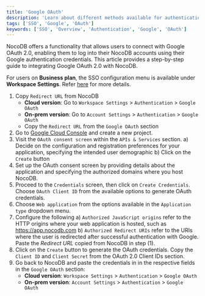 ```yaml
---
title: 'Google OAuth'
description: 'Learn about different methods available for authentication with NocoDB.'
tags: ['SSO', 'Google', 'OAuth']
keywords: ['SSO', 'Overview', 'Authentication', 'Google', 'OAuth']
---
```


NocoDB offers a functionality that allows users to connect with Google OAuth 2.0, enabling them to log into their NocoDB accounts using their Google authentication credentials. This article provides a step-by-step guide to integrating Google OAuth 2.0 with NocoDB.

<Callout type="info">For users on **Business plan**, the SSO configuration menu is available under **Workspace Settings**.
    Refer [here](/account-settings/authentication#business-plan) for more details.</Callout>

1. Copy `Redirect URL` from NocoDB
    - **Cloud version**: Go to `Workspace Settings` > `Authentication` > `Google OAuth`
    - **On-prem version**: Go to `Account Settings` > `Authentication` > `Google OAuth`
    - Copy the `Redirect URL` from the `Google OAuth` section
2. Go to [Google Cloud Console](https://console.cloud.google.com/) and create a new project.
3. Visit the `OAuth consent screen` within the `APIs & Services` section.
    a) Decide on the configuration and registration preferences for your application, specifying the intended user demographic
    b) Click on the `Create` button
4. Set up the OAuth consent screen by providing details about the application and specifying the authorized domains where you host NocoDB.
5. Proceed to the `Credentials` screen, then click on `Create Credentials`. Choose `OAuth Client ID` from the available options to generate OAuth credentials.
6. Choose `Web application` from the options available in the `Application type` dropdown menu.
7. Configure the following
    a) `Authorized JavaScript origins` refer to the HTTP origins where your web application is hosted, such as https://app.nocodb.com
    b) `Authorized Redirect URIs` refer to the URIs where the user is redirected after successful authentication with Google. Paste the *Redirect URL* copied from NocoDB in step (1).
8. Click on the `Create` button to generate the OAuth credentials. Copy the `Client ID` and `Client Secret` from the OAuth 2.0 Client IDs section.
9. Go back to NocoDB and paste the credentials in in the respective fields in the `Google OAuth` section:
    - **Cloud version**: `Workspace Settings` > `Authentication` > `Google OAuth`
    - **On-prem version**: `Account Settings` > `Authentication` > `Google OAuth`
